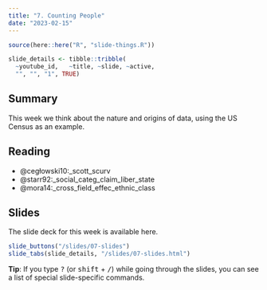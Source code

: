 ```yaml
---
title: "7. Counting People"
date: "2023-02-15"
---
```


```r
source(here::here("R", "slide-things.R"))

slide_details <- tibble::tribble(
  ~youtube_id,   ~title, ~slide, ~active,
  "", "", "1", TRUE)

```

## Summary

This week we think about the nature and origins of data, using the US Census as an example.

## Reading

- @cegłowski10:_scott_scurv
- @starr92:_social_categ_claim_liber_state
- @mora14:_cross_field_effec_ethnic_class

## Slides

The slide deck for this week is available here. 

```r
slide_buttons("/slides/07-slides")
slide_tabs(slide_details, "/slides/07-slides.html")
```


:::{.callout-tip}
**Tip**: If you type <kbd>?</kbd> (or <kbd>shift</kbd> + <kbd>/</kbd>) while going through the slides, you can see a list of special slide-specific commands.
:::
